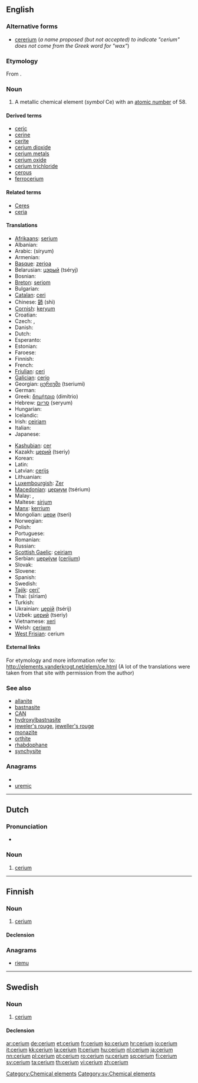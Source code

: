 {{also|cérium}}
==English==

{{elements|Ce|lanthanum|La|praseodymium|Pr}}

===Alternative forms===
* [[cererium]] (''a name proposed (but not accepted) to indicate "cerium" does not come from the Greek word for "wax"'')

===Etymology===
From {{suffix|Ceres|t1=a recently discovered asteroid|ium|lang=en}}.

===Noun===
{{en-noun|-}}
{{wikipedia}}

# A metallic chemical element (''symbol'' Ce) with an [[atomic number]] of 58.

====Derived terms====
* [[ceric]]
* [[cerine]]
* [[cerite]]
* [[cerium dioxide]]
* [[cerium metals]]
* [[cerium oxide]]
* [[cerium trichloride]]
* [[cerous]]
* [[ferrocerium]]

====Related terms====
* [[Ceres]]<!--etymon-->
* [[ceria]]

====Translations====
{{trans-top|chemical element}}
* [[Afrikaans]]: [[serium]]
* Albanian: {{t+|sq|cerium|xs=Albanian}}
* Arabic: {{Arab|[[سيريوم]]}} (síryum) {{m}}
* Armenian: {{t|hy|ցերիում|tr=cʿerium}}
* [[Basque]]: [[zerioa]]
* Belarusian: [[цэрый]] (tséryj) {{m}}
* Bosnian: {{t-|bs|cerij}}
* [[Breton]]: [[seriom]]
* Bulgarian: {{t-|bg|церий|m|tr=tsérij}}
* [[Catalan]]: [[ceri]]
* Chinese: [[鈰]] (shì)
* [[Cornish]]: [[keryum]]
* Croatian: {{t+|hr|cerij}}
* Czech: {{t-|cs|cér|m}}, {{t+|cs|cer|m}}
* Danish: {{t-|da|cerium}}
* Dutch: {{t+|nl|cerium|n}}
* Esperanto: {{t-|eo|cerio|xs=Esperanto}}
* Estonian: {{t-|et|tseerium}}
* Faroese: {{t-|fo|cerium|xs=Faroese}}
* Finnish: {{t+|fi|cerium}}
* French: {{t+|fr|cérium|m}}
* [[Friulian]]: [[ceri]]
* [[Galician]]: [[cerio]]
* Georgian: [[ცერიუმი]] (tseriumi)
* German: {{t+|de|Cer|n}}
* Greek: [[δημήτριο]] (dimítrio) {{n}}
* Hebrew: [[סריום]] (seryum)
* Hungarian: {{t+|hu|cérium}}
* Icelandic: {{t+|is|serín}}
* Irish: [[ceiriam]]
* Italian: {{t+|it|cerio|m}}
* Japanese: {{t+|ja|セリウム|tr=seriumu}}
{{trans-mid}}
* [[Kashubian]]: [[cer]]
* Kazakh: [[церий]] (tseriy)
* Korean: {{t|ko|세륨|tr=seryum}}
* Latin: {{t+|la|cerium}}
* Latvian: [[cerijs]]
* Lithuanian: {{t+|lt|ceris|xs=Lithuanian}}
* [[Luxembourgish]]: [[Zer]]
* [[Macedonian]]: [[цериум]] (tsérium) {{m}}
* Malay: {{t-|ms|serium|xs=Malay}}, {{t-|ms|cerium|xs=Malay}}
* Maltese: [[sirjum]]
* [[Manx]]: [[kerrium]]
* Mongolian: [[цери]] (tseri)
* Norwegian: {{t-|no|cerium}}
* Polish: {{t+|pl|cer|m}}
* Portuguese: {{t+|pt|cério|m}}
* Romanian: {{t+|ro|ceriu|n}}
* Russian: {{t+|ru|церий|m|tr=tsérij}}
* [[Scottish Gaelic]]: [[ceiriam]]
* Serbian: [[церијум]] ([[cerijum]]) {{m}}
* Slovak: {{t-|sk|cér}}
* Slovene: {{t+|sl|cerij}}
* Spanish: {{t+|es|cerio|m}}
* Swedish: {{t+|sv|cerium|n}}
* [[Tajik]]: [[ceri']]
* Thai: {{Thai|[[ซีเรียม]]}} (sīriam)
* Turkish: {{t+|tr|seryum}}
* Ukrainian: [[церiй]] (tsérij) {{m}}
* Uzbek: [[церий]] (tseriy)
* Vietnamese: [[xeri]]
* Welsh: [[ceriwm]]
* [[West Frisian]]: cerium
{{trans-bottom}}

====External links====
For etymology and more information refer to:
http://elements.vanderkrogt.net/elem/ce.html
(A lot of the translations were taken from that site with permission from the author)

===See also===
* [[allanite]]
* [[bastnasite]]
* [[CAN]]
* [[hydroxylbastnasite]]
* [[jeweler's rouge]], [[jeweller's rouge]]
* [[monazite]]
* [[orthite]]
* [[rhabdophane]]
* [[synchysite]]

===Anagrams===
* {{alphagram|ceimru}}
* [[uremic#English|uremic]]


[[Category:Chemical elements]]

----

==Dutch==
{{wikipedia|lang=nl}}

===Pronunciation===
* {{audio|Nl-cerium.ogg|Audio}}

===Noun===
{{infl|nl|noun|g=n}}

# {{chemical element|lang=nl}} [[cerium#English|cerium]]

----

==Finnish==
{{wikipedia|lang=fi}}

===Noun===
{{infl|fi|noun}}

# {{chemical element|lang=fi}} [[#English|cerium]]

====Declension====
{{fi-decl-tuoli|cerium|nopl=1}}

===Anagrams===
* [[riemu#Finnish|riemu]]

----

==Swedish==

===Noun===
{{sv-noun|g=n}}

# [[#English|cerium]]

====Declension====
{{sv-noun-unc-irreg-n|2=ceriumet}}

[[Category:sv:Chemical elements]]

[[ar:cerium]]
[[de:cerium]]
[[et:cerium]]
[[fr:cerium]]
[[ko:cerium]]
[[hr:cerium]]
[[io:cerium]]
[[it:cerium]]
[[kk:cerium]]
[[la:cerium]]
[[lt:cerium]]
[[hu:cerium]]
[[nl:cerium]]
[[ja:cerium]]
[[nn:cerium]]
[[pl:cerium]]
[[pt:cerium]]
[[ro:cerium]]
[[ru:cerium]]
[[sq:cerium]]
[[fi:cerium]]
[[sv:cerium]]
[[ta:cerium]]
[[th:cerium]]
[[vi:cerium]]
[[zh:cerium]]